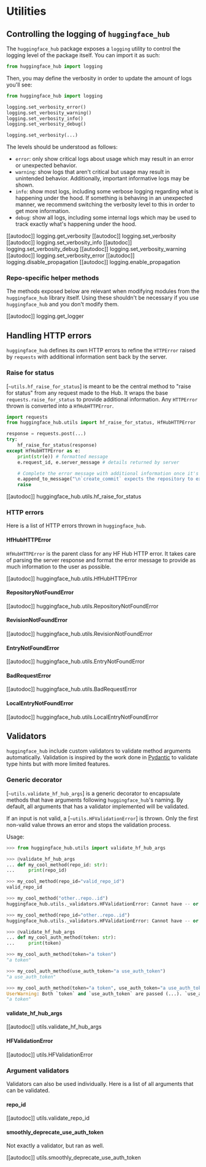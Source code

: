 # Utilities

## Controlling the logging of `huggingface_hub`

The `huggingface_hub` package exposes a `logging` utility to control the logging level of the package itself.
You can import it as such:

```py
from huggingface_hub import logging
```

Then, you may define the verbosity in order to update the amount of logs you'll see:

```python
from huggingface_hub import logging

logging.set_verbosity_error()
logging.set_verbosity_warning()
logging.set_verbosity_info()
logging.set_verbosity_debug()

logging.set_verbosity(...)
```

The levels should be understood as follows:

- `error`: only show critical logs about usage which may result in an error or unexpected behavior.
- `warning`: show logs that aren't critical but usage may result in unintended behavior.
  Additionally, important informative logs may be shown.
- `info`: show most logs, including some verbose logging regarding what is happening under the hood.
  If something is behaving in an unexpected manner, we recommend switching the verbosity level to this in order
  to get more information.
- `debug`: show all logs, including some internal logs which may be used to track exactly what's happening
  under the hood.

[[autodoc]] logging.get_verbosity
[[autodoc]] logging.set_verbosity
[[autodoc]] logging.set_verbosity_info
[[autodoc]] logging.set_verbosity_debug
[[autodoc]] logging.set_verbosity_warning
[[autodoc]] logging.set_verbosity_error
[[autodoc]] logging.disable_propagation
[[autodoc]] logging.enable_propagation

### Repo-specific helper methods

The methods exposed below are relevant when modifying modules from the `huggingface_hub` library itself.
Using these shouldn't be necessary if you use `huggingface_hub` and you don't modify them.

[[autodoc]] logging.get_logger

## Handling HTTP errors

`huggingface_hub` defines its own HTTP errors to refine the `HTTPError` raised by
`requests` with additional information sent back by the server.

### Raise for status

[`~utils.hf_raise_for_status`] is meant to be the central method to "raise for status" from any
request made to the Hub. It wraps the base `requests.raise_for_status` to provide
additional information. Any `HTTPError` thrown is converted into a `HfHubHTTPError`.

```py
import requests
from huggingface_hub.utils import hf_raise_for_status, HfHubHTTPError

response = requests.post(...)
try:
    hf_raise_for_status(response)
except HfHubHTTPError as e:
    print(str(e)) # formatted message
    e.request_id, e.server_message # details returned by server

    # Complete the error message with additional information once it's raised
    e.append_to_message("\n`create_commit` expects the repository to exist.")
    raise
```

[[autodoc]] huggingface_hub.utils.hf_raise_for_status

### HTTP errors

Here is a list of HTTP errors thrown in `huggingface_hub`.

#### HfHubHTTPError

`HfHubHTTPError` is the parent class for any HF Hub HTTP error. It takes care of parsing
the server response and format the error message to provide as much information to the
user as possible.

[[autodoc]] huggingface_hub.utils.HfHubHTTPError

#### RepositoryNotFoundError

[[autodoc]] huggingface_hub.utils.RepositoryNotFoundError

#### RevisionNotFoundError

[[autodoc]] huggingface_hub.utils.RevisionNotFoundError

#### EntryNotFoundError

[[autodoc]] huggingface_hub.utils.EntryNotFoundError

#### BadRequestError

[[autodoc]] huggingface_hub.utils.BadRequestError

#### LocalEntryNotFoundError

[[autodoc]] huggingface_hub.utils.LocalEntryNotFoundError

## Validators

`huggingface_hub` include custom validators to validate method arguments automatically.
Validation is inspired by the work done in [Pydantic](https://pydantic-docs.helpmanual.io/)
to validate type hints but with more limited features.

### Generic decorator

[`~utils.validate_hf_hub_args`] is a generic decorator to encapsulate
methods that have arguments following `huggingface_hub`'s naming. By default, all
arguments that has a validator implemented will be validated.

If an input is not valid, a [`~utils.HFValidationError`] is thrown. Only
the first non-valid value throws an error and stops the validation process.

Usage:

```py
>>> from huggingface_hub.utils import validate_hf_hub_args

>>> @validate_hf_hub_args
... def my_cool_method(repo_id: str):
...     print(repo_id)

>>> my_cool_method(repo_id="valid_repo_id")
valid_repo_id

>>> my_cool_method("other..repo..id")
huggingface_hub.utils._validators.HFValidationError: Cannot have -- or .. in repo_id: 'other..repo..id'.

>>> my_cool_method(repo_id="other..repo..id")
huggingface_hub.utils._validators.HFValidationError: Cannot have -- or .. in repo_id: 'other..repo..id'.

>>> @validate_hf_hub_args
... def my_cool_auth_method(token: str):
...     print(token)

>>> my_cool_auth_method(token="a token")
"a token"

>>> my_cool_auth_method(use_auth_token="a use_auth_token")
"a use_auth_token"

>>> my_cool_auth_method(token="a token", use_auth_token="a use_auth_token")
UserWarning: Both `token` and `use_auth_token` are passed (...). `use_auth_token` value will be ignored.
"a token"
```

#### validate_hf_hub_args

[[autodoc]] utils.validate_hf_hub_args

#### HFValidationError

[[autodoc]] utils.HFValidationError

### Argument validators

Validators can also be used individually. Here is a list of all arguments that can be
validated.

#### repo_id

[[autodoc]] utils.validate_repo_id

#### smoothly_deprecate_use_auth_token

Not exactly a validator, but ran as well.

[[autodoc]] utils.smoothly_deprecate_use_auth_token
